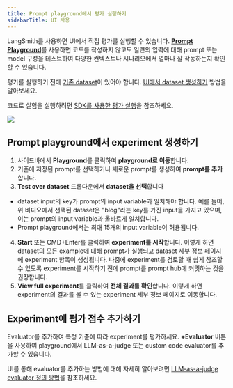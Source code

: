 ```yaml
---
title: Prompt playground에서 평가 실행하기
sidebarTitle: UI 사용
---
```


LangSmith를 사용하면 UI에서 직접 평가를 실행할 수 있습니다. [**Prompt Playground**](/langsmith/prompt-engineering#prompt-playground)를 사용하면 코드를 작성하지 않고도 일련의 입력에 대해 prompt 또는 model 구성을 테스트하여 다양한 컨텍스트나 시나리오에서 얼마나 잘 작동하는지 확인할 수 있습니다.

평가를 실행하기 전에 [기존 dataset](/langsmith/evaluation-concepts#datasets)이 있어야 합니다. [UI에서 dataset 생성하기](/langsmith/manage-datasets-in-application#set-up-your-dataset) 방법을 알아보세요.

코드로 실험을 실행하려면 [SDK를 사용한 평가 실행](/langsmith/evaluate-llm-application)을 참조하세요.

![](/langsmith/images/playground-experiment.gif)

## Prompt playground에서 experiment 생성하기[​](#create-an-experiment-in-the-prompt-playground "Direct link to Create an experiment in the prompt playground")

1. 사이드바에서 **Playground**를 클릭하여 **playground로 이동**합니다.
2. 기존에 저장된 prompt를 선택하거나 새로운 prompt를 생성하여 **prompt를 추가**합니다.
3. **Test over dataset** 드롭다운에서 **dataset을 선택**합니다

* dataset input의 key가 prompt의 input variable과 일치해야 합니다. 예를 들어, 위 비디오에서 선택된 dataset은 "blog"라는 key를 가진 input을 가지고 있으며, 이는 prompt의 input variable과 올바르게 일치합니다.
* Prompt playground에서는 최대 15개의 input variable이 허용됩니다.

4. **Start** 또는 CMD+Enter를 클릭하여 **experiment를 시작**합니다. 이렇게 하면 dataset의 모든 example에 대해 prompt가 실행되고 dataset 세부 정보 페이지에 experiment 항목이 생성됩니다. 나중에 experiment를 검토할 때 쉽게 참조할 수 있도록 experiment를 시작하기 전에 prompt를 prompt hub에 커밋하는 것을 권장합니다.
5. **View full experiment**를 클릭하여 **전체 결과를 확인**합니다. 이렇게 하면 experiment의 결과를 볼 수 있는 experiment 세부 정보 페이지로 이동합니다.

## Experiment에 평가 점수 추가하기[​](#add-evaluation-scores-to-the-experiment "Direct link to Add evaluation scores to the experiment")

Evaluator를 추가하여 특정 기준에 따라 experiment를 평가하세요. **+Evaluator** 버튼을 사용하여 playground에서 LLM-as-a-judge 또는 custom code evaluator를 추가할 수 있습니다.

UI를 통해 evaluator를 추가하는 방법에 대해 자세히 알아보려면 [LLM-as-a-judge evaluator 정의 방법](/langsmith/llm-as-judge)을 참조하세요.